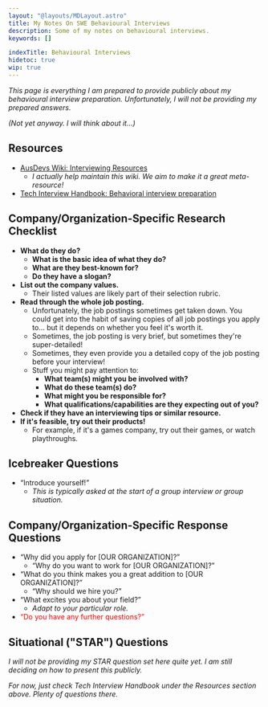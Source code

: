 ```yaml
---
layout: "@layouts/MDLayout.astro"
title: My Notes On SWE Behavioural Interviews
description: Some of my notes on behavioural interviews.
keywords: []

indexTitle: Behavioural Interviews
hidetoc: true
wip: true
---
```




*This page is everything I am prepared to provide publicly about my behavioural interview preparation. Unfortunately, I will not be providing my prepared answers.*

*(Not yet anyway. I will think about it...)*


## Resources

- [AusDevs Wiki: Interviewing Resources](https://ausdevs.com/resources/interviewing/)
    - *I actually help maintain this wiki. We aim to make it a great meta-resource!*
- [Tech Interview Handbook: Behavioral interview preparation](https://www.techinterviewhandbook.org/behavioral-interview/)


## Company/Organization-Specific Research Checklist

- **What do they do?**
    - **What is the basic idea of what they do?**
    - **What are they best-known for?**
    - **Do they have a slogan?**
- **List out the company values.**
    - Their listed values are likely part of their selection rubric.
- **Read through the whole job posting.**
    - Unfortunately, the job postings sometimes get taken down. You could get into the habit of saving copies of all job postings you apply to... but it depends on whether you feel it's worth it.
    - Sometimes, the job posting is very brief, but sometimes they're super-detailed!
    - Sometimes, they even provide you a detailed copy of the job posting before your interview!
    - Stuff you might pay attention to:
        - **What team(s) might you be involved with?**
        - **What do these team(s) do?**
        - **What might you be responsible for?**
        - **What qualifications/capabilities are they expecting out of you?**
- **Check if they have an interviewing tips or similar resource.**
- **If it's feasible, try out their products!**
    - For example, if it's a games company, try out their games, or watch playthroughs.


## Icebreaker Questions

- <Q>Introduce yourself!</Q>
    - *This is typically asked at the start of a group interview or group situation.*


## Company/Organization-Specific Response Questions

- <Q>Why did you apply for \[OUR ORGANIZATION\]?</Q>
    - <Q>Why do you want to work for \[OUR ORGANIZATION\]?</Q>
- <Q>What do you think makes you a great addition to \[OUR ORGANIZATION\]?</Q>
    - <Q>Why should we hire you?</Q>
- <Q>What excites you about your field?</Q>
    - *Adapt to your particular role.*
- <span style="color: red;"><Q>Do you have any further questions?</Q></span>


## Situational ("STAR") Questions

*I will not be providing my STAR question set here quite yet. I am still deciding on how to present this publicly.*

*For now, just check Tech Interview Handbook under the Resources section above. Plenty of questions there.*

